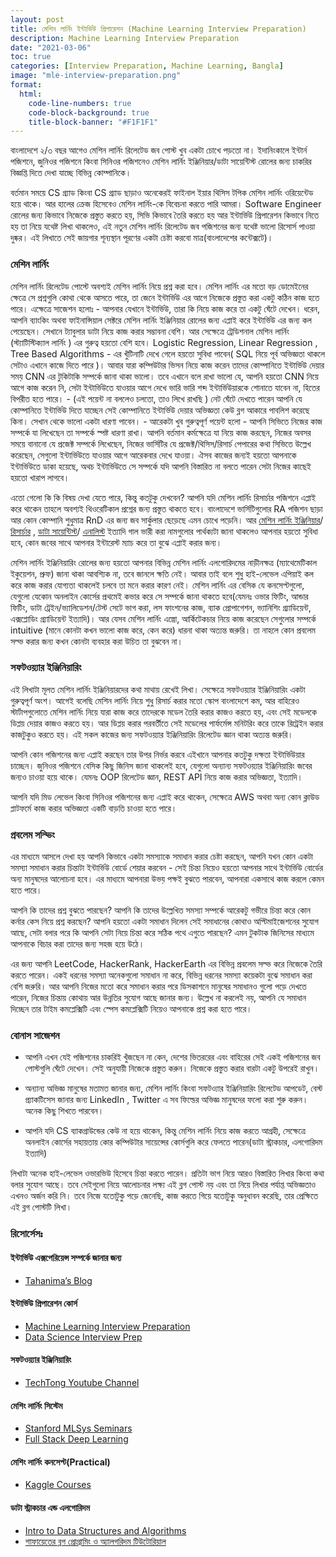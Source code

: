 ```yaml
---
layout: post
title: মেশিন লার্নিং ইন্টার্ভিউ প্রিপারেশন (Machine Learning Interview Preparation)
description: Machine Learning Interview Preparation
date: "2021-03-06"
toc: true
categories: [Interview Preparation, Machine Learning, Bangla]
image: "mle-interview-preparation.png"
format:
  html:
    code-line-numbers: true
    code-block-background: true
    title-block-banner: "#F1F1F1"    
---
```

বাংলাদেশে ২/৩ বছর আগেও মেশিন লার্নিং রিলেটেড জব পোস্ট খুব একটা চোখে পড়তো না। ইদানিংকালে ইন্টার্ন পজিশনে, জুনিওর পজিশনে কিংবা সিনিওর পজিশনেও মেশিন লার্নিং ইঞ্জিনিয়ার/ডাটা সায়েন্টিস্ট রোলের জন্য চাকরির বিজ্ঞপ্তি দিতে দেখা যাচ্ছে বিভিন্ন কোম্পানিকে। 

বর্তমান সময়ে CS গ্র্যাড কিংবা CS গ্র্যাড ছাড়াও অনেকেরই ফাইনাল ইয়ার থিসিস টপিক মেশিন লার্নিং ওরিয়েন্টেড হয়ে থাকে। আর হালের ক্রেজ হিসেবেও মেশিন লার্নিং-কে বিবেচনা করতে পারি আমরা। Software Engineer রোলের জন্য কিভাবে নিজেকে প্রস্তুত করতে হয়, সিভি কিভাবে তৈরি করতে হয় আর ইন্টার্ভিউ প্রিপারেশন কিভাবে নিতে হয় তা নিয়ে যথেষ্ট লিখা থাকলেও, এই নতুন মেশিন লার্নিং রিলেটেড জব পজিশনের জন্য যথেষ্ট ভালো রিসোর্স পাওয়া দুষ্কর। 
এই লিখাতে সেই জায়গার শূন্যস্থান পূরণের একটা চেষ্টা করবো মাত্র(বাংলাদেশের কন্টেক্সটে)। 

### মেশিন লার্নিং 
মেশিন লার্নিং রিলেটেড পোস্টে অবশ্যই মেশিন লার্নিং নিয়ে প্রশ্ন করা হবে। মেশিন লার্নিং এর মতো বড় ডোমেইনের ক্ষেত্রে সে প্রশ্নগুলি কোথা থেকে আসতে পারে, তা জেনে ইন্টার্ভিউ এর আগে নিজেকে প্রস্তুত করা একটু কঠিন কাজ হতে পারে। 
এক্ষেত্রে সাজেশন হলোঃ 
- আপনার যেখানে ইন্টার্ভিউ, তারা কি নিয়ে কাজ করে তা একটু ঘেঁটে দেখেন। ধরেন, আপনি ব্যাংকিং অথবা ফাইনান্সিয়াল সেক্টরে মেশিন লার্নিং ইঞ্জিনিয়ার রোলের জন্য এপ্লাই করে ইন্টার্ভিউ এর জন্য কল পেয়েছেন। সেখানে ট্যাবুলার ডাটা নিয়ে কাজ করার সম্ভাবনা বেশি। আর সেক্ষেত্রে ট্রেডিশনাল মেশিন লার্নিং (স্ট্যাটিস্টিক্যাল লার্নিং ) এর গুরুত্ব হয়তো বেশি হবে। Logistic Regression, Linear Regression , Tree Based Algorithms - এর খুঁটিনাটি দেখে গেলে হয়তো সুবিধা পাবেন( SQL নিয়ে পূর্ব অভিজ্ঞতা থাকলে সেটাও এখানে কাজে দিতে পারে )। আবার যারা কম্পিউটার ভিসন নিয়ে কাজ করেন তাদের কোম্পানিতে ইন্টার্ভিউ দেয়ার সময় CNN এর টুকিটাকি সম্পর্কে জানা থাকা ভালো। 
তবে এখানে বলে রাখা ভালো যে, আপনি হয়তো CNN নিয়ে আগে কাজ করেন নি, সেটা ইন্টার্ভিউতে যাওয়ার আগে দেখে ভারি ভারি শব্দ ইন্টার্ভিউয়ারকে শোনাতে যাবেন না,  হিতের বিপরীত হতে পারে। 
- (এই পয়েন্ট না বললেও চলতো, তাও লিখে রাখছি ) নেট ঘেঁটে দেখতে পারেন আপনি যে কোম্পানিতে ইন্টার্ভিউ দিতে যাচ্ছেন সেই কোম্পানিতে ইন্টার্ভিউ দেয়ার অভিজ্ঞতা কেউ ব্লগ আকারে পাবলিশ করেছে কিনা। সেখান থেকে ভালো একটা ধারণা পাবেন। 
- আরেকটা খুব গুরুত্বপূর্ণ পয়েন্ট হলো - আপনি সিভিতে নিজের কাজ সম্পর্কে যা লিখেছেন তা সম্পর্কে স্পষ্ট ধারণা রাখা। আপনি বর্তমান কর্মক্ষেত্রে যা নিয়ে কাজ করছেন, নিজের অবসর সময়ে বানানো যে প্রজেক্ট সম্পর্কে লিখেছেন, নিজের ভার্সিটির যে প্রজেক্ট/থিসিস/রিসার্চ পেপারের কথা সিভিতে উল্লেখ করেছেন, সেগুলো ইন্টার্ভিউতে যাওয়ার আগে আরেকবার দেখে যাওয়া। ঐসব কাজের জন্যই হয়তো আপনাকে ইন্টার্ভিউতে ডাকা হয়েছে, অথচ ইন্টার্ভিউতে সে সম্পর্কে যদি আপনি বিস্তারিত না বলতে পারেন সেটা নিজের কাছেই হয়তো খারাপ লাগবে। 

এতো গেলো কি কি বিষয় দেখা যেতে পারে, কিন্তু কতটুকু দেখবেন? 
আপনি যদি মেশিন লার্নিং রিসার্চার পজিশনে এপ্লাই করে থাকেন তাহলে অবশ্যই থিওরেটিকাল প্রশ্নের জন্য প্রস্তুত থাকতে হবে। বাংলাদেশে ভার্সিটিগুলোর RA পজিশন ছাড়া আর কোন কোম্পানি শুধুমাত্র RnD এর জন্য জব সার্কুলার ছেড়েছে এমন চোখে পড়েনি। আর [মেশিন লার্নিং ইঞ্জিনিয়ার](https://workera.ai/resources/machine-learning-engineer/)/ [রিসার্চার](https://workera.ai/resources/machine-learning-researcher/) , [ডাটা সায়েন্টিস্ট](https://workera.ai/resources/data-scientist/)/ [এনালিস্ট](https://workera.ai/resources/data-analyst/) ইত্যাদি গাল ভারী করা নামগুলোর পার্থক্যটা জানা থাকলেও আপনার হয়তো সুবিধা হবে, কোন জবের সাথে আপনার ইন্টারেস্ট ম্যাচ করে তা বুঝে এপ্লাই করার জন্য। 

মেশিন লার্নিং ইঞ্জিনিয়ারিং রোলের জন্য হয়তো আপনার বিভিন্ন মেশিন লার্নিং এলগোরিদমের নাড়ীনক্ষত্র (ম্যাথেমেটিকাল ইকুয়েশন, প্রুফ) জানা থাকা আবশ্যিক না, তবে জানলে ক্ষতি নেই। আবার তাই বলে শুধু হাই-লেভেল এপিয়াই কল করে কাজ করার যোগ্যতা থাকলেই চলবে তা মনে করার কারণ নেই। মেশিন লার্নিং এর বেসিক যে কনসেপ্টগুলো, যেগুলো যেকোন অনলাইন কোর্সের প্রথমেই কভার করে সে সম্পর্কে জানা থাকতে হবে(যেমনঃ ওভার ফিটিং, আন্ডার ফিটিং, ডাটা ট্রেইন/ভ্যালিডেশন/টেস্ট সেটে ভাগ করা, লস ফাংশনের কাজ, ব্যাক প্রোপাগেশন, ভ্যানিশিং গ্র্যাডিয়েন্ট, এক্সপ্লোডিং গ্র্যাডিয়েন্ট ইত্যাদি)। আর যেসব মেশিন লার্নিং এল্গো, আর্কিটেকচার নিয়ে কাজ করেছেন সেগুলোর সম্পর্কে intuitive (মানে কোনটা কখন ভালো কাজ করে, কেন করে) ধারনা থাকা অত্যন্ত জরুরি। তা নাহলে কোন প্রবলেম সল্ভ করার জন্য কখন কোনটা ব্যবহার করা উচিত তা বুঝবেন না। 

### সফটওয়্যার ইঞ্জিনিয়ারিং 
এই লিখাটা মূলত মেশিন লার্নিং ইঞ্জিনিয়ারদের কথা মাথায় রেখেই লিখা। সেক্ষেত্রে সফটওয়্যার ইঞ্জিনিয়ারিং একটা গুরুত্বপূর্ণ অংশ। আগেই বলেছি মেশিন লার্নিং নিয়ে শুধু রিসার্চ করার মতো স্কোপ বাংলাদেশে কম, আর বাহিরেও স্টার্টাপগুলোতে মেশিন লার্নিং নিয়ে যারা কাজ করে তাদেরকে মডেল তৈরি করার কাজও করতে হয়, এবং সেই মডেলকে ডিপ্লয় দেয়ার কাজও করতে হয়। আর ডিপ্লয় করার পরবর্তীতে সেই মডেলের পার্ফর্মেন্স মনিটরিং করে তাকে রিট্রেইন করার কাজটুকুও করতে হয়। এই সকল কাজের জন্য সফটওয়্যার ইঞ্জিনিয়ারিং রিলেটেড জ্ঞান থাকা অত্যন্ত জরুরি।

আপনি কোন পজিশনের জন্য এপ্লাই করছেন তার উপর নির্ভর করবে এইখানে আপনার কতটুকু দক্ষতা ইন্টার্ভিউয়ার চাচ্ছেন। জুনিওর পজিশনে বেসিক কিছু জিনিস জানা থাকলেই হবে, যেগুলো অন্যান্য সফটওয়্যার ইঞ্জিনিয়ারিং জবের জন্যও চাওয়া হয়ে থাকে। যেমনঃ OOP রিলেটেড জ্ঞান, REST API নিয়ে কাজ করার অভিজ্ঞতা, ইত্যাদি। 

আপনি যদি মিড লেভেল কিংবা সিনিওর পজিশনের জন্য এপ্লাই করে থাকেন, সেক্ষেত্রে AWS অথবা অন্য কোন ক্লাউড প্লাটফর্মে কাজ করার অভিজ্ঞতা একটি বাড়তি চাওয়া হতে পারে। 

### প্রবলেম সল্ভিং 
এর মাধ্যমে আসলে দেখা হয় আপনি কিভাবে একটা সমস্যাকে সমাধান করার চেষ্টা করছেন, আপনি যখন কোন একটা সমস্যা সমাধান করার চিন্তাটা ইন্টার্ভিউ বোর্ডে শেয়ার করবেন - সেই চিন্তা নিয়েও হয়তো আপনার সাথে ইন্টার্ভিউ বোর্ডের অন্য মানুষদের আলোচনা হবে। এর মাধ্যমে আপনারা উভয় পক্ষই বুঝতে পারবেন, আপনারা একসাথে কাজ করলে কেমন হতে পারে। 

আপনি কি তাদের প্রশ্ন বুঝতে পারছেন? আপনি কি তাদের উল্লেখিত সমস্যা সম্পর্কে আরেকটু গভীরে চিন্তা করে কোন কর্নার কেস নিয়ে প্রশ্ন করছেন? আপনি হয়তো একটা সমাধান দিলেন সেই সমাধানের কোথাও অপ্টিমাইজেশনের সুযোগ আছে, সেটা বলার পরে কি আপনি সেটা নিয়ে চিন্তা করে সঠিক পথে এগুতে পারছেন? 
এমন টুকটাক জিনিসের মাধ্যমে আপনাকে বিচার করা তাদের জন্য সহজ হয়ে উঠে। 

এর জন্য আপনি LeetCode, HackerRank, HackerEarth এর বিভিন্ন প্রবলেম সল্ভ করে নিজেকে তৈরি করতে পারেন। একই ধরনের সমস্যা অনেকগুলো সমাধান না করে, বিভিন্ন ধরনের সমস্যা কয়েকটা বুঝে সমাধান করা বেশি জরুরি। আর আপনি নিজের মতো করে সমাধান করার পরে ডিসকাশনে মানুষের সমাধানও গুলো পড়ে দেখতে পারেন, নিজের চিন্তায় কোথায় আর উন্নতির সুযোগ আছে জানার জন্য। 
উল্লেখ না করলেই নয়, আপনি যে সমাধান দিচ্ছেন তার টাইম কমপ্লেক্সিটি এবং স্পেস কমপ্লেক্সিটি নিয়েও আপনাকে প্রশ্ন করা হতে পারে। 

### বোনাস সাজেশন

- আপনি এখন যেই পজিশনের চাকরিই খুঁজছেন না কেন, দেশের ভিতররের এবং বাহিরের সেই একই পজিশনের জব পোস্টগুলি ঘেঁটে দেখেন। সেই অনুযায়ী নিজেকে প্রস্তুত করুন। নিজেকে প্রস্তুত করার বারটা একটু উপরেই রাখুন। 

- অন্যান্য অভিজ্ঞ মানুষের মতামত জানার জন্য, মেশিন লার্নিং কিংবা সফটও্যার ইঞ্জিনিয়ারিং রিলেটেড আপডেট, বেস্ট প্র্যাকটিসেস জানার জন্য LinkedIn , Twitter এ সব ফিল্ডের অভিজ্ঞ মানুষদের ফলো করা শুরু করুন। অনেক কিছু শিখতে পারবেন। 

- আপনি যদি CS ব্যাকগ্রাউন্ডের কেউ না হয়ে থাকেন, কিন্তু মেশিন লার্নিং নিয়ে কাজ করতে আগ্রহী, সেক্ষেত্রে অনলাইন কোর্সের সহায়তায় কোর কম্পিউটার সায়েন্সের কোর্সগুলি করে ফেলতে পারেন(ডাটা স্ট্রাকচার, এলগোরিদম ইত্যাদি) 


লিখাটা অনেক হাই-লেভেল ওভারভিউ হিসেবে চিন্তা করতে পারেন। প্রতিটা ভাগ নিয়ে আরও বিস্তারিত লিখার কিংবা কথা বলার সুযোগ আছে। তবে সেইগুলো নিয়ে আলোচনার লক্ষ্য এই ব্লগ পোস্ট নয় এবং তা নিয়ে লিখার পর্যাপ্ত অভিজ্ঞতাও এখনও অর্জন করি নি। তবে নিজে যতোটুকু পড়ে জেনেছি, কাজ করতে গিয়ে যতোটুকু অনুধাবন করেছি, তার প্রেক্ষিতে এই ব্লগ পোস্টটি লিখা। 


### রিসোর্সেসঃ

#### ইন্টার্ভিউ এক্সপেরিয়েন্স সম্পর্কে জানার জন্য
- [Tahanima's Blog](https://tahanima.github.io/)

#### ইন্টার্ভিউ প্রিপারেশন কোর্স
- [Machine Learning Interview Preparation](https://www.udacity.com/course/machine-learning-interview-prep--ud1001)
- [Data Science Interview Prep](https://www.udacity.com/course/data-science-interview-prep--ud944)

#### সফটওয়্যার ইঞ্জিনিয়ারিং 
- [TechTong Youtube Channel](https://www.youtube.com/channel/UC7SUEMdep7lCz1bXeWCOOtg)

#### মেশিং লার্নিং সিস্টেম
- [Stanford MLSys Seminars](https://www.youtube.com/channel/UCzz6ructab1U44QPI3HpZEQ)
- [Full Stack Deep Learning](https://fullstackdeeplearning.com/)

#### মেশিং লার্নিং কনসেপ্ট(Practical)
- [Kaggle Courses](https://www.kaggle.com/learn/overview)

#### ডাটা স্ট্রাকচার এন্ড এলগোরিদম
- [Intro to Data Structures and Algorithms](https://www.udacity.com/course/data-structures-and-algorithms-in-python--ud513)
- [শাফায়েতের ব্লগ প্রোগ্রামিং ও অ্যালগরিদম টিউটোরিয়াল](http://www.shafaetsplanet.com/planetcoding/)